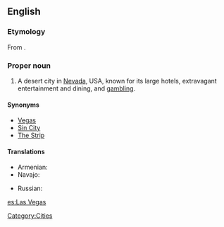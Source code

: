 ==English==
{{wikipedia}}

===Etymology===
From {{etyl|es}} {{term|las|lang=es}} {{term|vegas||the meadows|lang=es}}.

===Proper noun===
{{en-proper-noun}}

# A desert city in [[Nevada]], USA, known for its large hotels, extravagant entertainment and dining, and [[gambling]].

====Synonyms====
* [[Vegas]]
* [[Sin City]]
* [[The Strip]]

====Translations====
{{trans-top|city}}
* Armenian: {{t-|hy|Լաս Վեգաս|tr=Las Vegas|sc=Armn|xs=Armenian}}
* Navajo: {{tø|nv|Naʼazhoosh}}
{{trans-mid}}
* Russian: {{t|ru|Лас-Вегас|m|tr=Las-Vegas|sc=Cyrl}}
{{trans-bottom}}

{{anagrams:en/aaeglssv}}

[[Category:Cities]]

[[es:Las Vegas]]
